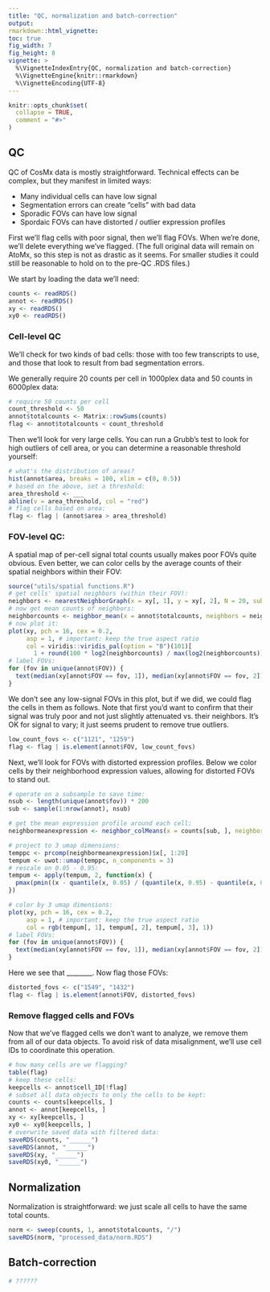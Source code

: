 ```yaml
---
title: "QC, normalization and batch-correction"
output: 
rmarkdown::html_vignette: 
toc: true
fig_width: 7 
fig_height: 8 
vignette: >
  %\VignetteIndexEntry{QC, normalization and batch-correction}
  %\VignetteEngine{knitr::rmarkdown}
  %\VignetteEncoding{UTF-8}
---
```

<style>
p.caption {
  font-size: 1.5em;
}
</style>
```r
knitr::opts_chunk$set(
  collapse = TRUE,
  comment = "#>"
)
```


## QC

QC of CosMx data is mostly straightforward. Technical effects can be complex,
 but they manifest in limited ways:
 
- Many individual cells can have low signal
- Segmentation errors can create "cells" with bad data
- Sporadic FOVs can have low signal
- Spordaic FOVs can have distorted / outlier expression profiles


First we'll flag cells with poor signal, then we'll flag FOVs. 
When we're done, we'll delete everything we've flagged. 
(The full original data will remain on AtoMx, so this step is not as drastic as it seems. 
For smaller studies it could still be reasonable to hold on to the pre-QC .RDS files.)

We start by loading the data we'll need:

```r
counts <- readRDS()
annot <- readRDS()
xy <- readRDS()
xy0 <- readRDS()
```

### Cell-level QC

We'll check for two kinds of bad cells: those with too few transcripts to use, 
and those that look to result from bad segmentation errors.

We generally require 20 counts per cell in 1000plex data and 50 counts in 6000plex data:

```r
# require 50 counts per cell 
count_threshold <- 50
annot$totalcounts <- Matrix::rowSums(counts)
flag <- annot$totalcounts < count_threshold
```

Then we'll look for very large cells. You can run a Grubb's test to look for high outliers
of cell area, or you can determine a reasonable threshold yourself:

```r
# what's the distribution of areas?
hist(annot$area, breaks = 100, xlim = c(0, 0.5))
# based on the above, set a threshold:
area_threshold <- ___
abline(v = area_threshold, col = "red")
# flag cells based on area:
flag <- flag | (annot$area > area_threshold)
```

### FOV-level QC:

A spatial map of per-cell signal total counts usually makes poor FOVs quite obvious. 
Even better, we can color cells by the average counts of their spatial neighbors 
within their FOV:

```r
source("utils/spatial functions.R")
# get cells' spatial neighbors (within their FOV):
neighbors <- nearestNeighborGraph(x = xy[, 1], y = xy[, 2], N = 20, subset = annot$FOV)
# now get mean counts of neighbors:
neighborcounts <- neighbor_mean(x = annot$totalcounts, neighbors = neighbors)
# now plot it:
plot(xy, pch = 16, cex = 0.2, 
     asp = 1, # important: keep the true aspect ratio
     col = viridis::viridis_pal(option = "B")(101)[
       1 + round(100 * log2(neighborcounts) / max(log2(neighborcounts)))])
# label FOVs:
for (fov in unique(annot$FOV)) {
  text(median(xy[annot$FOV == fov, 1]), median(xy[annot$FOV == fov, 2]), fov)
}
```


We don't see any low-signal FOVs in this plot, but if we did, we could flag the cells in them as follows.
Note that first you'd want to confirm that their signal was truly poor and not just slightly attenuated vs. their neighbors. It's OK for signal to vary; it just seems prudent to remove true outliers.

```r
low_count_fovs <- c("1121", "1259") 
flag <- flag | is.element(annot$FOV, low_count_fovs)
```


Next, we'll look for FOVs with distorted expression profiles. 
Below we color cells by their neighborhood expression values, allowing for distorted FOVs to stand out.

```r
# operate on a subsample to save time:
nsub <- length(unique(annot$fov)) * 200
sub <- sample(1:nrow(annot), nsub)

# get the mean expression profile around each cell:
neighbormeanexpression <- neighbor_colMeans(x = counts[sub, ], neighbors = neighbors) 

# project to 3 umap dimensions:
temppc <- prcomp(neighbormeanexpression)$x[, 1:20]
tempum <- uwot::umap(temppc, n_components = 3)
# rescale on 0.05 - 0.95:
tempum <- apply(tempum, 2, function(x) {
  pmax(pmin((x - quantile(x, 0.05) / (quantile(x, 0.95) - quantile(x, 0.05))), .95), 0.05)
})

# color by 3 umap dimensions:
plot(xy, pch = 16, cex = 0.2, 
     asp = 1, # important: keep the true aspect ratio
     col = rgb(tempum[, 1], tempum[, 2], tempum[, 3], 1))
# label FOVs:
for (fov in unique(annot$FOV)) {
  text(median(xy[annot$FOV == fov, 1]), median(xy[annot$FOV == fov, 2]), fov)
}
```


Here we see that ________. 
Now flag those FOVs:

```r
distorted_fovs <- c("1549", "1432") 
flag <- flag | is.element(annot$FOV, distorted_fovs)
```

### Remove flagged cells and FOVs

Now that we've flagged cells we don't want to analyze, we remove them from all of our data objects. 
To avoid risk of data misalignment, we'll use cell IDs to coordinate this operation. 

```r
# how many cells are we flagging?
table(flag)
# keep these cells:
keepcells <- annot$cell_ID[!flag]
# subset all data objects to only the cells to be kept:
counts <- counts[keepcells, ]
annot <- annot[keepcells, ]
xy <- xy[keepcells, ]
xy0 <- xy0[keepcells, ]
# overwrite saved data with filtered data:
saveRDS(counts, "______")
saveRDS(annot, "______")
saveRDS(xy, "______")
saveRDS(xy0, "______")
```

## Normalization

Normalization is straightforward: we just scale all cells to have the same total counts.

```r
norm <- sweep(counts, 1, annot$totalcounts, "/")
saveRDS(norm, "processed_data/norm.RDS")
```


## Batch-correction

```r

# ??????

```
